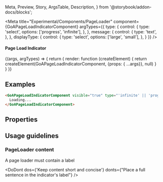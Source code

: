   Meta,
  Preview,
  Story,
  ArgsTable,
  Description,
} from '@storybook/addon-docs/blocks';


<Meta
  title="Experimental/Components/PageLoader"
  component={GoAPageLoadIndicatorComponent}
  argTypes={{
    type: {
      control: {
        type: 'select',
        options: ['progress', 'infinite'],
      },
    },
    message: {
      control: {
        type: 'text',
      },
    },
    displayType: {
      control: {
        type: 'select',
        options: ['large', 'small'],
      },
    }
  }}
/>

#### Page Load Indicator

<Canvas>
  <Story name="PageLoader" height={500}
    args={{
      message: 'Loading...',
      type: 'infinite',
      visible: true,
      pagelock: false,
      displayType: 'large'
    }}
  >
    {(args, argTypes) => {
      return {
        render: function (createElement) {
          return createElement(GoAPageLoadIndicatorComponent, {props: { ...args}}, null)
        }
      }
    }}
  </Story>
</Canvas>

## Examples

```html
<GoAPageLoadIndicatorComponent visible="true" type="'infinite' || 'progress'" loaderType="'large || 'small'">
  Loading...
</GoAPageLoadIndicatorComponent>
```

## Properties

<ArgsTable of={GoAPageLoadIndicatorComponent} />

## Usage guidelines

### PageLoader content

A page loader must contain a label

<DoDont
  dos={'Keep content short and concise'}
  donts={"Place a full sentence in the indicator's label"}
/>
